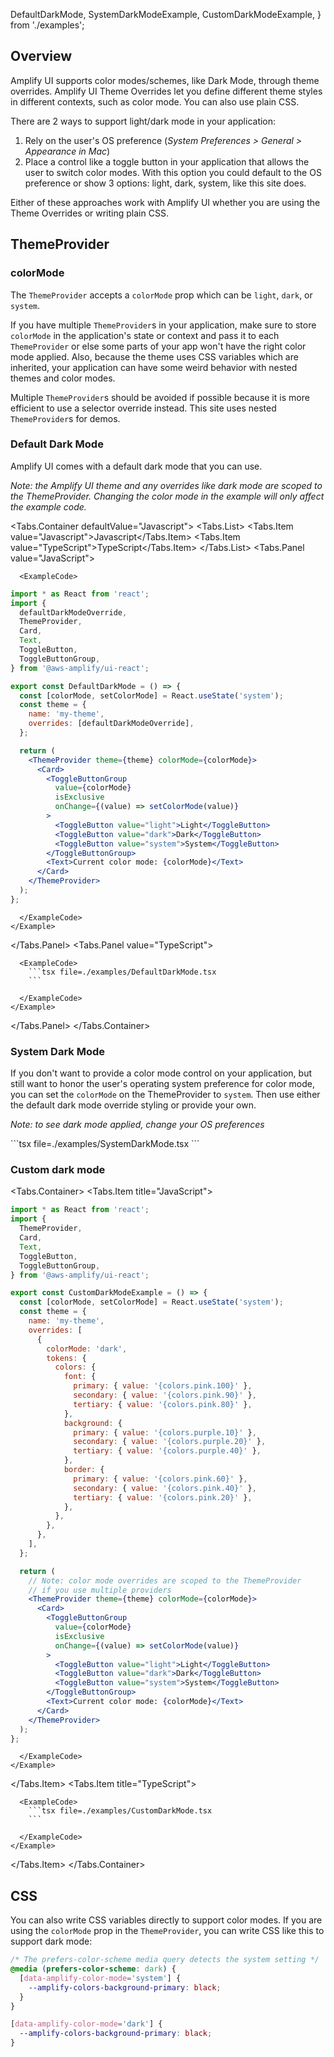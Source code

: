 
  DefaultDarkMode,
  SystemDarkModeExample,
  CustomDarkModeExample,
} from './examples';

## Overview

Amplify UI supports color modes/schemes, like Dark Mode, through theme overrides. Amplify UI Theme Overrides let you define different theme styles in different contexts, such as color mode. You can also use plain CSS.

There are 2 ways to support light/dark mode in your application:

1. Rely on the user's OS preference (_System Preferences > General > Appearance in Mac_)
2. Place a control like a toggle button in your application that allows the user to switch color modes. With this option you could default to the OS preference or show 3 options: light, dark, system, like this site does.

Either of these approaches work with Amplify UI whether you are using the Theme Overrides or writing plain CSS.

## ThemeProvider

### colorMode

The `ThemeProvider` accepts a `colorMode` prop which can be `light`, `dark`, or `system`.

<Alert role="none" variation="warning">

If you have multiple `ThemeProvider`s in your application, make sure to store `colorMode` in the application's state or context and pass it to each `ThemeProvider` or else some parts of your app won't have the right color mode applied. Also, because the theme uses CSS variables which are inherited, your application can have some weird behavior with nested themes and color modes.

Multiple `ThemeProvider`s should be avoided if possible because it is more efficient to use a selector override instead. This site uses nested `ThemeProvider`s for demos.

</Alert>

### Default Dark Mode

Amplify UI comes with a default dark mode that you can use.

_Note: the Amplify UI theme and any overrides like dark mode are scoped to the ThemeProvider. Changing the color mode in the example will only affect the example code._

<Tabs.Container defaultValue="Javascript">
  <Tabs.List>
    <Tabs.Item value="Javascript">Javascript</Tabs.Item>
    <Tabs.Item value="TypeScript">TypeScript</Tabs.Item>
  </Tabs.List>
  <Tabs.Panel value="JavaScript">
    <Example>
      <DefaultDarkMode />

      <ExampleCode>
```jsx
import * as React from 'react';
import {
  defaultDarkModeOverride,
  ThemeProvider,
  Card,
  Text,
  ToggleButton,
  ToggleButtonGroup,
} from '@aws-amplify/ui-react';

export const DefaultDarkMode = () => {
  const [colorMode, setColorMode] = React.useState('system');
  const theme = {
    name: 'my-theme',
    overrides: [defaultDarkModeOverride],
  };

  return (
    <ThemeProvider theme={theme} colorMode={colorMode}>
      <Card>
        <ToggleButtonGroup
          value={colorMode}
          isExclusive
          onChange={(value) => setColorMode(value)}
        >
          <ToggleButton value="light">Light</ToggleButton>
          <ToggleButton value="dark">Dark</ToggleButton>
          <ToggleButton value="system">System</ToggleButton>
        </ToggleButtonGroup>
        <Text>Current color mode: {colorMode}</Text>
      </Card>
    </ThemeProvider>
  );
};
```
        
      </ExampleCode>
    </Example>
  </Tabs.Panel>
  <Tabs.Panel value="TypeScript">
    <Example>
      <DefaultDarkMode />

      <ExampleCode>
        ```tsx file=./examples/DefaultDarkMode.tsx
        ```
        
      </ExampleCode>
    </Example>
  </Tabs.Panel>
</Tabs.Container>

### System Dark Mode

If you don't want to provide a color mode control on your application, but still want to honor the user's operating system preference for color mode, you can set the `colorMode` on the ThemeProvider to `system`. Then use either the default dark mode override styling or provide your own.

_Note: to see dark mode applied, change your OS preferences_

<Example>
  <SystemDarkModeExample />

  <ExampleCode>
    ```tsx file=./examples/SystemDarkMode.tsx
    ```
    
</ExampleCode>
</Example>

### Custom dark mode

<Tabs.Container>
  <Tabs.Item title="JavaScript">
    <Example>
      <CustomDarkModeExample />
      <ExampleCode>
```jsx
import * as React from 'react';
import {
  ThemeProvider,
  Card,
  Text,
  ToggleButton,
  ToggleButtonGroup,
} from '@aws-amplify/ui-react';

export const CustomDarkModeExample = () => {
  const [colorMode, setColorMode] = React.useState('system');
  const theme = {
    name: 'my-theme',
    overrides: [
      {
        colorMode: 'dark',
        tokens: {
          colors: {
            font: {
              primary: { value: '{colors.pink.100}' },
              secondary: { value: '{colors.pink.90}' },
              tertiary: { value: '{colors.pink.80}' },
            },
            background: {
              primary: { value: '{colors.purple.10}' },
              secondary: { value: '{colors.purple.20}' },
              tertiary: { value: '{colors.purple.40}' },
            },
            border: {
              primary: { value: '{colors.pink.60}' },
              secondary: { value: '{colors.pink.40}' },
              tertiary: { value: '{colors.pink.20}' },
            },
          },
        },
      },
    ],
  };

  return (
    // Note: color mode overrides are scoped to the ThemeProvider
    // if you use multiple providers
    <ThemeProvider theme={theme} colorMode={colorMode}>
      <Card>
        <ToggleButtonGroup
          value={colorMode}
          isExclusive
          onChange={(value) => setColorMode(value)}
        >
          <ToggleButton value="light">Light</ToggleButton>
          <ToggleButton value="dark">Dark</ToggleButton>
          <ToggleButton value="system">System</ToggleButton>
        </ToggleButtonGroup>
        <Text>Current color mode: {colorMode}</Text>
      </Card>
    </ThemeProvider>
  );
};
```
      </ExampleCode>
    </Example>
  </Tabs.Item>
  <Tabs.Item title="TypeScript">
    <Example>
      <CustomDarkModeExample />

      <ExampleCode>
        ```tsx file=./examples/CustomDarkMode.tsx
        ```
        
      </ExampleCode>
    </Example>
  </Tabs.Item>
</Tabs.Container>


## CSS

You can also write CSS variables directly to support color modes. If you are using the `colorMode` prop in the `ThemeProvider`, you can write CSS like this to support dark mode:

```css
/* The prefers-color-scheme media query detects the system setting */
@media (prefers-color-scheme: dark) {
  [data-amplify-color-mode='system'] {
    --amplify-colors-background-primary: black;
  }
}

[data-amplify-color-mode='dark'] {
  --amplify-colors-background-primary: black;
}
```
